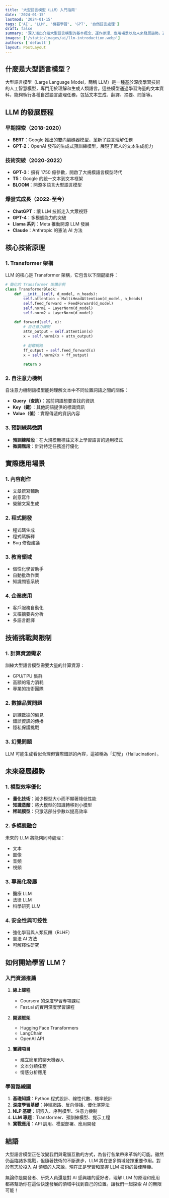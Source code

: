```yaml
---
title: '大型語言模型（LLM）入門指南'
date: '2024-01-15'
lastmod: '2024-01-15'
tags: ['AI', 'LLM', '機器學習', 'GPT', '自然語言處理']
draft: false
summary: '深入淺出介紹大型語言模型的基本概念、運作原理、應用場景以及未來發展趨勢。適合想了解 LLM 技術的初學者閱讀。'
images: ['/static/images/ai/llm-introduction.webp']
authors: ['default']
layout: PostLayout
---
```


## 什麼是大型語言模型？

大型語言模型（Large Language Model，簡稱 LLM）是一種基於深度學習技術的人工智慧模型，專門用於理解和生成人類語言。這些模型通過學習海量的文本資料，能夠執行各種自然語言處理任務，包括文本生成、翻譯、摘要、問答等。

## LLM 的發展歷程

### 早期探索（2018-2020）
- **BERT**：Google 推出的雙向編碼器模型，革新了語言理解任務
- **GPT-2**：OpenAI 發布的生成式預訓練模型，展現了驚人的文本生成能力

### 技術突破（2020-2022）
- **GPT-3**：擁有 1750 億參數，開啟了大規模語言模型時代
- **T5**：Google 的統一文本到文本框架
- **BLOOM**：開源多語言大型語言模型

### 爆發式成長（2022-至今）
- **ChatGPT**：讓 LLM 技術走入大眾視野
- **GPT-4**：多模態能力的突破
- **Llama 系列**：Meta 推動開源 LLM 發展
- **Claude**：Anthropic 的憲法 AI 方法

## 核心技術原理

### 1. Transformer 架構
LLM 的核心是 Transformer 架構，它包含以下關鍵組件：

```python
# 簡化的 Transformer 架構示例
class TransformerBlock:
    def __init__(self, d_model, n_heads):
        self.attention = MultiHeadAttention(d_model, n_heads)
        self.feed_forward = FeedForward(d_model)
        self.norm1 = LayerNorm(d_model)
        self.norm2 = LayerNorm(d_model)
    
    def forward(self, x):
        # 自注意力機制
        attn_output = self.attention(x)
        x = self.norm1(x + attn_output)
        
        # 前饋網路
        ff_output = self.feed_forward(x)
        x = self.norm2(x + ff_output)
        
        return x
```

### 2. 自注意力機制
自注意力機制讓模型能夠理解文本中不同位置詞語之間的關係：

- **Query（查詢）**：當前詞語想要查找的資訊
- **Key（鍵）**：其他詞語提供的標識資訊
- **Value（值）**：實際傳遞的資訊內容

### 3. 預訓練與微調
- **預訓練階段**：在大規模無標註文本上學習語言的通用模式
- **微調階段**：針對特定任務進行優化

## 實際應用場景

### 1. 內容創作
- 文章撰寫輔助
- 創意寫作
- 營銷文案生成

### 2. 程式開發
- 程式碼生成
- 程式碼解釋
- Bug 修復建議

### 3. 教育領域
- 個性化學習助手
- 自動批改作業
- 知識問答系統

### 4. 企業應用
- 客戶服務自動化
- 文檔摘要與分析
- 多語言翻譯

## 技術挑戰與限制

### 1. 計算資源需求
訓練大型語言模型需要大量的計算資源：
- GPU/TPU 集群
- 高額的電力消耗
- 專業的技術團隊

### 2. 數據品質問題
- 訓練數據的偏見
- 錯誤資訊的傳播
- 隱私保護挑戰

### 3. 幻覺問題
LLM 可能生成看似合理但實際錯誤的內容，這被稱為「幻覺」（Hallucination）。

## 未來發展趨勢

### 1. 模型效率優化
- **量化技術**：減少模型大小而不顯著降低性能
- **知識蒸餾**：將大模型的知識轉移到小模型
- **稀疏模型**：只激活部分參數以提高效率

### 2. 多模態融合
未來的 LLM 將能夠同時處理：
- 文本
- 圖像
- 音頻
- 視頻

### 3. 專業化發展
- 醫療 LLM
- 法律 LLM
- 科學研究 LLM

### 4. 安全性與可控性
- 強化學習與人類反饋（RLHF）
- 憲法 AI 方法
- 可解釋性研究

## 如何開始學習 LLM？

### 入門資源推薦
1. **線上課程**
   - Coursera 的深度學習專項課程
   - Fast.ai 的實用深度學習課程

2. **開源框架**
   - Hugging Face Transformers
   - LangChain
   - OpenAI API

3. **實踐項目**
   - 建立簡單的聊天機器人
   - 文本分類任務
   - 情感分析應用

### 學習路線圖
1. **基礎知識**：Python 程式設計、線性代數、機率統計
2. **深度學習基礎**：神經網路、反向傳播、優化演算法
3. **NLP 基礎**：詞嵌入、序列模型、注意力機制
4. **LLM 專題**：Transformer、預訓練模型、提示工程
5. **實戰應用**：API 調用、模型部署、應用開發

## 結語

大型語言模型正在改變我們與電腦互動的方式，為各行各業帶來革新的可能。雖然仍面臨諸多挑戰，但隨著技術的不斷進步，LLM 將在更多領域發揮重要作用。對於有志於投入 AI 領域的人來說，現在正是學習和掌握 LLM 技術的最佳時機。

無論你是開發者、研究人員還是對 AI 感興趣的愛好者，理解 LLM 的原理和應用都將幫助你在這個快速發展的領域中找到自己的位置。讓我們一起探索 AI 的無限可能！